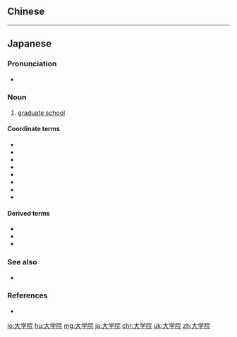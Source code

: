 {{also|大學院}}
==Chinese==
{{zh-see|大學院}}

----

==Japanese==
{{ja-kanjitab|だい|がく|いん|yomi=on}}

===Pronunciation===
* {{ja-pron|だいがくいん|y=o|acc=4}}

===Noun===
{{ja-noun|だいがくいん|kyu=大學院}}

# [[graduate school]]

====Coordinate terms====
* {{ja-r|保育所|ほいくしょ|gloss=[[nursery school]]}}
* {{ja-r|幼稚園|ようちえん|gloss=[[kindergarten]]}}
* {{ja-r|小学校|しょうがっこう|gloss=[[elementary school]], [[first school]]}}
* {{ja-r|中学校|ちゅうがっこう|gloss=[[junior high school]]}}
* {{ja-r|高等学校|こうとうがっこう|gloss=[[high school]], [[senior high school]]}}
* {{ja-r|高校|こうこう|gloss=[[high school]]}}
* {{ja-r|大学校|だいがっこう|gloss=[[college]], [[university]]}}
* {{ja-r|大学|だいがく|gloss=[[college]], [[university]]}}

====Derived terms====
* {{ja-r|大学院生|だいがくいんせい|gloss=[[graduate student]]}}
* {{ja-r|法科大学院|ほうかだいがくいん|gloss=[[law school]]}}
* {{ja-r|大学院大学|だいがくいんだいがく}}

===See also===
* {{ja-r|大学|だいがく}}

===References===
* {{R:Shogakukan}}

[[lo:大学院]]
[[hu:大学院]]
[[mg:大学院]]
[[ja:大学院]]
[[chr:大学院]]
[[uk:大学院]]
[[zh:大学院]]